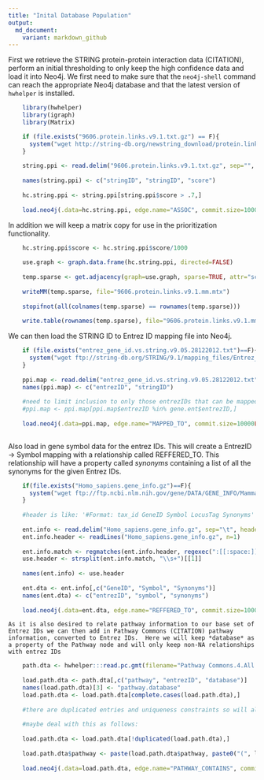 ```yaml
---
title: "Inital Database Population"
output:
  md_document:
    variant: markdown_github
---
```



First we retrieve the STRING protein-protein interaction data (CITATION), perform an initial thresholding to only keep the high confidence data and load it into Neo4j.  We first need to make sure that the `neo4j-shell` command can reach the appropriate Neo4j database and that the latest version of `hwhelper` is installed.

```r
    library(hwhelper)
    library(igraph)
    library(Matrix)

    if (file.exists("9606.protein.links.v9.1.txt.gz") == F){
      system("wget http://string-db.org/newstring_download/protein.links.v9.1/9606.protein.links.v9.1.txt.gz")
    }
    
    string.ppi <- read.delim("9606.protein.links.v9.1.txt.gz", sep="", stringsAsFactors=F)
    
    names(string.ppi) <- c("stringID", "stringID", "score")
    
    hc.string.ppi <- string.ppi[string.ppi$score > .7,]
    
    load.neo4j(.data=hc.string.ppi, edge.name="ASSOC", commit.size=10000L, unique.rels=F)
```

In addition we will keep a matrix copy for use in the prioritization functionality.

```r
    
    hc.string.ppi$score <- hc.string.ppi$score/1000
    
    use.graph <- graph.data.frame(hc.string.ppi, directed=FALSE)
    
    temp.sparse <- get.adjacency(graph=use.graph, sparse=TRUE, attr="score", type="both")/2
    
    writeMM(temp.sparse, file="9606.protein.links.v9.1.mm.mtx")
    
    stopifnot(all(colnames(temp.sparse) == rownames(temp.sparse)))
    
    write.table(rownames(temp.sparse), file="9606.protein.links.v9.1.mm.names", sep="\t", col.names=FALSE, row.names=FALSE, quote=FALSE)

```

We can then load the STRING ID to Entrez ID mapping file into Neo4j.

```r
    if (file.exists("entrez_gene_id.vs.string.v9.05.28122012.txt")==F){
      system("wget ftp://string-db.org/STRING/9.1/mapping_files/Entrez_mappings/entrez_gene_id.vs.string.v9.05.28122012.txt")
    }
    
    ppi.map <- read.delim("entrez_gene_id.vs.string.v9.05.28122012.txt", sep="\t", header=TRUE, stringsAsFactors=FALSE)
    names(ppi.map) <- c("entrezID", "stringID")
    
    #need to limit inclusion to only those entrezIDs that can be mapped back to Ensembl genes..
    #ppi.map <- ppi.map[ppi.map$entrezID %in% gene.ent$entrezID,]
    
    load.neo4j(.data=ppi.map, edge.name="MAPPED_TO", commit.size=10000L)
    
```

Also load in gene symbol data for the entrez IDs.  This will create a EntrezID -> Symbol mapping with a relationship called REFFERED_TO.  This relationship will have a property called *synonyms* containing a list of all the synonyms for the given Entrez IDs. 

```r
    if(file.exists("Homo_sapiens.gene_info.gz")==F){
      system("wget ftp://ftp.ncbi.nlm.nih.gov/gene/DATA/GENE_INFO/Mammalia/Homo_sapiens.gene_info.gz")
    }
    
    #header is like: '#Format: tax_id GeneID Symbol LocusTag Synonyms' so need to remove the Format: prior to using...
    
    ent.info <- read.delim("Homo_sapiens.gene_info.gz", sep="\t", header=F, skip=1, stringsAsFactors=F)
    ent.info.header <- readLines("Homo_sapiens.gene_info.gz", n=1)
    
    ent.info.match <- regmatches(ent.info.header, regexec(":[[:space:]]+([[:alnum:][:space:]_]+)[[:space:]]+\\(", ent.info.header))[[1]][2]
    use.header <- strsplit(ent.info.match, "\\s+")[[1]]
    
    names(ent.info) <- use.header
    
    ent.dta <- ent.info[,c("GeneID", "Symbol", "Synonyms")]
    names(ent.dta) <- c("entrezID", "symbol", "synonyms")
    
    load.neo4j(.data=ent.dta, edge.name="REFFERED_TO", commit.size=10000L, array.delim="|")

```
    As it is also desired to relate pathway information to our base set of Entrez IDs we can then add in Pathway Commons (CITATION) pathway information, converted to Entrez IDs.  Here we will keep *database* as a property of the Pathway node and will only keep non-NA relationships with entrez IDs
```r
    path.dta <- hwhelper:::read.pc.gmt(filename="Pathway Commons.4.All.GSEA.gmt", organism.code="9606")
    
    load.path.dta <- path.dta[,c("pathway", "entrezID", "database")]
    names(load.path.dta)[3] <- "pathway.database"
    load.path.dta <- load.path.dta[complete.cases(load.path.dta),]
    
    #there are duplicated entries and uniqueness constraints so will also need to deal with it ahead of time...
    
    #maybe deal with this as follows:
    
    load.path.dta <- load.path.dta[!duplicated(load.path.dta),]
    
    load.path.dta$pathway <- paste(load.path.dta$pathway, paste0("(", load.path.dta$pathway.database, ")"))
    
    load.neo4j(.data=load.path.dta, edge.name="PATHWAY_CONTAINS", commit.size=10000L)
    
```
    
    
    
   
    